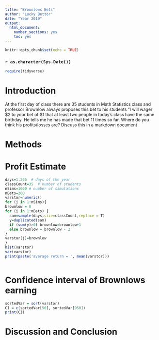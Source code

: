 ---
title: "Brownlows Bets"
author: "Lucky Bettor"
date: "Year 2019"
output:
  html_document:
    number_sections: yes
    toc: yes
---

```{r setup, include=FALSE}
knitr::opts_chunk$set(echo = TRUE)
```
### `r as.character(Sys.Date())`

```{r include=FALSE,echo=FALSE}
require(tidyverse)

```



<!-- We recommend you use git branches -- create a separate branch for each major section i.e. Introduction, Methods, Results, Inferential Results, and Discussion and Conclusions - leave the YAML block untouched until the final merge where you put in your own name !-->

# Introduction

<!--In this section you explain what you are trying to show.  Where did the data come from?  What is the research or other question you are trying to answer?!-->

 At the first day of class there are 35 students in Math Statistics class and professor Brownlow always proposes this bet to his students "I will wager $2 to your bet of $1 that at least two people in today's class have  the same birthday.  He tells me he has made that bet 11 times so far. Where do you think his profits/losses are? Discuss this in a markdown document

# Methods

<!--Decide on your methods:  In this section explain the approach you will take to attack the issue --- how will you decide on a likely estimate of professor Brownlow's earnings or losses after 1137 bets. Also explain how you construct a 95% confidence interval about your estimate of his winnings !-->
 

# Profit Estimate 

```{r}
days=1:365  # days of the year
classCount=35  # number of students 
nSims=1000 # number of simulations
nBets=200
varstor=numeric()
for (j in 1:nSims){
brownlow = 0
for (i in 1:nBets) {
  sam=sample(days,size=classCount,replace = T)
  y=duplicated(sam)
  if (sum(y)>0) brownlow=brownlow+1
  else brownlow = brownlow - 2
}
varstor[j]=brownlow
}
hist(varstor)
var(varstor)
print(paste('average return = ', mean(varstor)))



```


<!--Explain and display the results of your method of coming up with the estimate of professor Brownlows betting!-->


# Confidence interval of Brownlows earning

<!--Explain and display your method of coming up with a 95% confidence interval of  professor Brownlows-->

```{r}
sortedVar = sort(varstor)
CI = c(sortedVar[50], sortedVar[950])
print(CI)
```



# Discussion and Conclusion

<!--Discussion and conclusion here.  If professor Brownlow is consistantly making or losing money how could he change his payout so that his profits center on zero?  Also discuss what size his class should be in order to have his current scheme balance at zero profit.!-->

